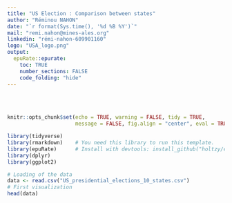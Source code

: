 ```yaml
---
title: "US Election : Comparison between states"
author: "Réminou NAHON"
date: "`r format(Sys.time(), '%d %B %Y')`"
mail: "remi.nahon@mines-ales.org"
linkedin: "rémi-nahon-609901160"
logo: "USA_logo.png"
output:
  epuRate::epurate:
    toc: TRUE
    number_sections: FALSE
    code_folding: "hide"
---
```



<br><br>

```r
knitr::opts_chunk$set(echo = TRUE, warning = FALSE, tidy = TRUE, 
                      message = FALSE, fig.align = "center", eval = TRUE)
```


```r
library(tidyverse)
library(rmarkdown)    # You need this library to run this template.
library(epuRate)      # Install with devtools: install_github("holtzy/epuRate", force=TRUE)
library(dplyr)
library(ggplot2)
```


```r
# Loading of the data
data <- read.csv("US_presidential_elections_10_states.csv")
# First visualization
head(data)
```

```r

```

